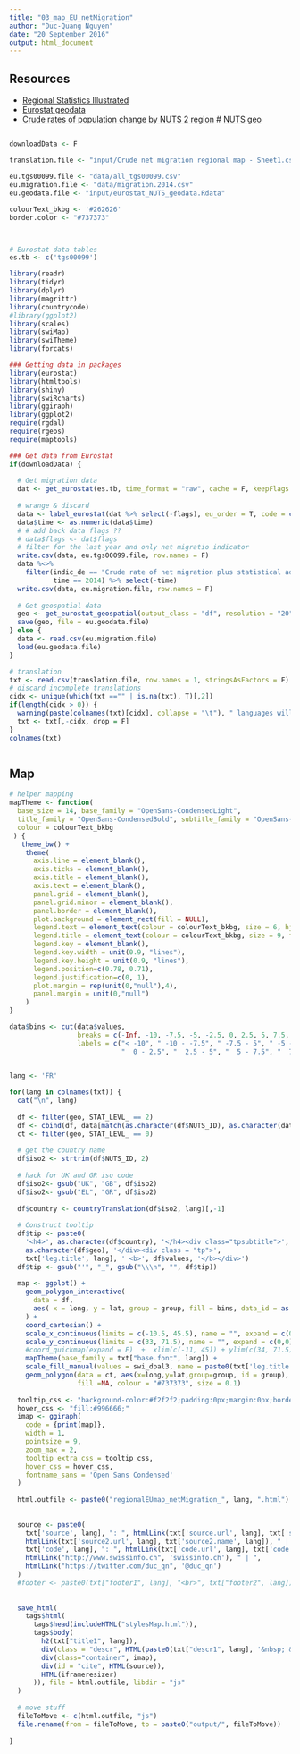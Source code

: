 ```yaml
---
title: "03_map_EU_netMigration"
author: "Duc-Quang Nguyen"
date: "20 September 2016"
output: html_document
---
```



## Resources
* [Regional Statistics Illustrated](http://ec.europa.eu/eurostat/cache/RSI/#?vis=nuts2.population&lang=en)
* [Eurostat geodata](http://ec.europa.eu/eurostat/web/gisco/geodata/reference-data/administrative-units-statistical-units/nuts)
* [Crude rates of population change by NUTS 2 region](http://ec.europa.eu/eurostat/web/products-datasets/-/tgs00099)
# [NUTS geo](http://ec.europa.eu/eurostat/web/products-manuals-and-guidelines/-/KS-GQ-14-006)


## 

```r
downloadData <- F

translation.file <- "input/Crude net migration regional map - Sheet1.csv"

eu.tgs00099.file <- "data/all_tgs00099.csv"
eu.migration.file <- "data/migration.2014.csv"
eu.geodata.file <- "input/eurostat_NUTS_geodata.Rdata"

colourText_bkbg <- '#262626'
border.color <- "#737373"



# Eurostat data tables
es.tb <- c('tgs00099')

library(readr)
library(tidyr)
library(dplyr)
library(magrittr)
library(countrycode)
#library(ggplot2)
library(scales)
library(swiMap)
library(swiTheme)
library(forcats)

### Getting data in packages
library(eurostat)
library(htmltools)
library(shiny)
library(swiRcharts)
library(ggiraph)
library(ggplot2)
require(rgdal)
require(rgeos)
require(maptools)
```



```r
### Get data from Eurostat
if(downloadData) {
  
  # Get migration data 
  dat <- get_eurostat(es.tb, time_format = "raw", cache = F, keepFlags = T)
  
  # wrange & discard 
  data <- label_eurostat(dat %>% select(-flags), eu_order = T, code = c("geo"))
  data$time <- as.numeric(data$time)
  # # add back data flags ??
  # data$flags <- dat$flags
  # filter for the last year and only net migratio indicator
  write.csv(data, eu.tgs00099.file, row.names = F)
  data %<>% 
    filter(indic_de == "Crude rate of net migration plus statistical adjustment", 
           time == 2014) %>% select(-time)
  write.csv(data, eu.migration.file, row.names = F)
  
  # Get geospatial data
  geo <- get_eurostat_geospatial(output_class = "df", resolution = "20")
  save(geo, file = eu.geodata.file)
} else {
  data <- read.csv(eu.migration.file)
  load(eu.geodata.file)
}

# translation
txt <- read.csv(translation.file, row.names = 1, stringsAsFactors = F)
# discard incomplete translations
cidx <- unique(which(txt =="" | is.na(txt), T)[,2])
if(length(cidx > 0)) {
  warning(paste(colnames(txt)[cidx], collapse = "\t"), " languages will be discarded!", "\n")
  txt <- txt[,-cidx, drop = F]
}
colnames(txt)



```

## Map

```r
# helper mapping 
mapTheme <- function(
  base_size = 14, base_family = "OpenSans-CondensedLight",
  title_family = "OpenSans-CondensedBold", subtitle_family = "OpenSans-CondensedLight",
  colour = colourText_bkbg
 ) { 
   theme_bw() + 
    theme(
      axis.line = element_blank(),
      axis.ticks = element_blank(), 
      axis.title = element_blank(), 
      axis.text = element_blank(),
      panel.grid = element_blank(),
      panel.grid.minor = element_blank(),
      panel.border = element_blank(),
      plot.background = element_rect(fill = NULL),
      legend.text = element_text(colour = colourText_bkbg, size = 6, hjust = 1, family = base_family),
      legend.title = element_text(colour = colourText_bkbg, size = 9, family = base_family),
      legend.key = element_blank(),
      legend.key.width = unit(0.9, "lines"),
      legend.key.height = unit(0.9, "lines"),
      legend.position=c(0.78, 0.71), 
      legend.justification=c(0, 1),
      plot.margin = rep(unit(0,"null"),4),
      panel.margin = unit(0,"null")
    ) 
}
```


```r

data$bins <- cut(data$values, 
                 breaks = c(-Inf, -10, -7.5, -5, -2.5, 0, 2.5, 5, 7.5, 10, Inf), 
                 labels = c("< -10", " -10 - -7.5", " -7.5 - 5", " -5 - 2.5", " -2.5 - 0", 
                            "  0 - 2.5", "  2.5 - 5", "  5 - 7.5", "  7.5 - 10", "  > 10"))

  
lang <- 'FR'

for(lang in colnames(txt)) {
  cat("\n", lang)
  
  df <- filter(geo, STAT_LEVL_ == 2)
  df <- cbind(df, data[match(as.character(df$NUTS_ID), as.character(data$geo_code)), c('geo', 'values', 'bins')])
  ct <- filter(geo, STAT_LEVL_ == 0)
  
  # get the country name 
  df$iso2 <- strtrim(df$NUTS_ID, 2)
  
  # hack for UK and GR iso code 
  df$iso2<- gsub("UK", "GB", df$iso2)
  df$iso2<- gsub("EL", "GR", df$iso2)
  
  df$country <- countryTranslation(df$iso2, lang)[,-1]
  
  # Construct tooltip
  df$tip <- paste0(
    '<h4>', as.character(df$country), '</h4><div class="tpsubtitle">',
    as.character(df$geo), '</div><div class = "tp">',
    txt['leg.title', lang], ' <b>', df$values, '</b></div>')
  df$tip <- gsub("'", "_", gsub("\\\n", "", df$tip))
  
  map <- ggplot() + 
    geom_polygon_interactive(
      data = df,
      aes( x = long, y = lat, group = group, fill = bins, data_id = as.numeric(id), tooltip = tip)
    ) +
    coord_cartesian() + 
    scale_x_continuous(limits = c(-10.5, 45.5), name = "", expand = c(0,0)) +
    scale_y_continuous(limits = c(33, 71.5), name = "", expand = c(0,0)) +
    #coord_quickmap(expand = F)  +  xlim(c(-11, 45)) + ylim(c(34, 71.5)) +
    mapTheme(base_family = txt["base.font", lang]) + 
    scale_fill_manual(values = swi_dpal3, name = paste0(txt['leg.title', lang], "  ")) +
    geom_polygon(data = ct, aes(x=long,y=lat,group=group, id = group),
                 fill =NA, colour = "#737373", size = 0.1)
  
  tooltip_css <- "background-color:#f2f2f2;padding:0px;margin:0px;border-radius:5px;"
  hover_css <- "fill:#996666;"
  imap <- ggiraph(
    code = {print(map)}, 
    width = 1, 
    pointsize = 9,
    zoom_max = 2, 
    tooltip_extra_css = tooltip_css,
    hover_css = hover_css,
    fontname_sans = 'Open Sans Condensed'
  )
  
  html.outfile <- paste0("regionalEUmap_netMigration_", lang, ".html")
  
  
  source <- paste0(
    txt['source', lang], ": ", htmlLink(txt['source.url', lang], txt['source.name', lang]), " & ",
    htmlLink(txt['source2.url', lang], txt['source2.name', lang]), " | ",
    txt['code', lang], ": ", htmlLink(txt['code.url', lang], txt['code.name', lang]), " | ",
    htmlLink("http://www.swissinfo.ch", 'swissinfo.ch'), " | ",
    htmlLink("https://twitter.com/duc_qn", '@duc_qn')    
  )
  #footer <- paste0(txt["footer1", lang], "<br>", txt["footer2", lang])
  
  
  save_html(
    tags$html(
      tags$head(includeHTML("stylesMap.html")),
      tags$body(    
        h2(txt["title1", lang]),
        div(class = "descr", HTML(paste0(txt["descr1", lang], '&nbsp; &nbsp; <img src="Interactive_icon.svg.png" width="18" align="top">'))),
        div(class="container", imap),
        div(id = "cite", HTML(source)),
        HTML(iframeresizer)  
      )), file = html.outfile, libdir = "js"
  )
  
  # move stuff
  fileToMove <- c(html.outfile, "js")
  file.rename(from = fileToMove, to = paste0("output/", fileToMove))
      
}

    
```